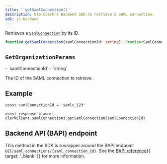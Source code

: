 ```yaml
---
title: '`getSamlConnection()`'
description: Use Clerk's Backend SDK to retrieve a SAML connection.
sdk: js-backend
---
```


Retrieves a [`SamlConnection`](/docs/references/backend/types/backend-saml-connection) by its ID.

```ts
function getSamlConnection(samlConnectionId: string): Promise<SamlConnection>
```

## `GetOrganizationParams`

<Properties>
  - `samlConnectionId`
  - `string`

  The ID of the SAML connection to retrieve.
</Properties>

## Example

<Include src="_partials/backend/usage" />

```tsx
const samlConnectionId = 'samlc_123'

const response = await clerkClient.samlConnections.getSamlConnection(samlConnectionId)
```

## Backend API (BAPI) endpoint

This method in the SDK is a wrapper around the BAPI endpoint `GET/saml_connections/{saml_connection_id}`. See the [BAPI reference](/docs/references/backend-api/tag/SAML-Connections#operation/GetSAMLConnection){{ target: '_blank' }} for more information.
